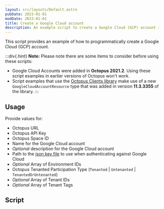 ```yaml
---
layout: src/layouts/Default.astro
pubDate: 2023-01-01
modDate: 2023-01-01
title: Create a Google Cloud account
description: An example script to create a Google Cloud (GCP) account in Octopus.
---
```


This script provides an example of how to programmatically create a Google Cloud (GCP) account.

:::div{.hint}
**Note:**
Please note there are some items to consider before using these scripts:
- Google Cloud Accounts were added in **Octopus 2021.2**. Using these script examples in earlier versions of Octopus won't work.
- Script examples that use the [Octopus Clients library](https://github.com/OctopusDeploy/OctopusClients) make use of a new `GoogleCloudAccountResource` type that was added in version **11.3.3355** of the library.
:::

## Usage

Provide values for:

- Octopus URL
- Octopus API Key
- Octopus Space ID
- Name for the Google Cloud account
- *Optional* description for the Google Cloud account
- Path to the [json key file](https://oc.to/GoogleCloudServiceAccountKey) to use when authenticating against Google Cloud
- *Optional* Array of Environment IDs
- Octopus Tenanted Participation Type (`Tenanted` | `Untenanted` | `TenantedOrUntenanted`)
- *Optional* Array of Tenant IDs
- *Optional* Array of Tenant Tags

## Script

<CreateGoogleCloudAccountScript />